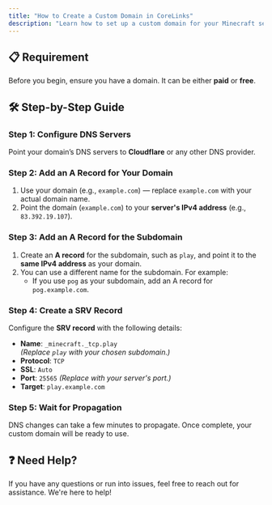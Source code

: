 ```yaml
---
title: "How to Create a Custom Domain in CoreLinks"
description: "Learn how to set up a custom domain for your Minecraft server."
---
```


## 📋 Requirement

Before you begin, ensure you have a domain. It can be either **paid** or **free**.



## 🛠️ Step-by-Step Guide

### Step 1: Configure DNS Servers
Point your domain’s DNS servers to **Cloudflare** or any other DNS provider.



### Step 2: Add an A Record for Your Domain
1. Use your domain (e.g., `example.com`) — replace `example.com` with your actual domain name.
2. Point the domain (`example.com`) to your **server's IPv4 address** (e.g., `83.392.19.107`).



### Step 3: Add an A Record for the Subdomain
1. Create an **A record** for the subdomain, such as `play`, and point it to the **same IPv4 address** as your domain.
2. You can use a different name for the subdomain. For example:
   - If you use `pog` as your subdomain, add an A record for `pog.example.com`.



### Step 4: Create a SRV Record
Configure the **SRV record** with the following details:

- **Name**: `_minecraft._tcp.play`  
  *(Replace `play` with your chosen subdomain.)*  
- **Protocol**: `TCP`
- **SSL**: `Auto`
- **Port**: `25565` *(Replace with your server's port.)*  
- **Target**: `play.example.com`



### Step 5: Wait for Propagation
DNS changes can take a few minutes to propagate. Once complete, your custom domain will be ready to use.



## ❓ Need Help?

If you have any questions or run into issues, feel free to reach out for assistance. We're here to help!